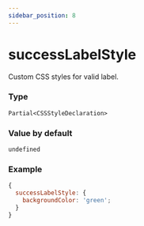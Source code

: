 ```yaml
---
sidebar_position: 8
---
```


# successLabelStyle

Custom CSS styles for valid label.

### Type

`Partial<CSSStyleDeclaration>`

### Value by default

`undefined`

### Example

```js
{
  successLabelStyle: {
    backgroundColor: 'green';
  }
}
```
